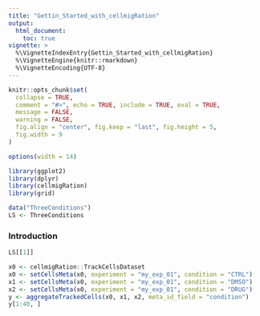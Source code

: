 ```yaml
---
title: "Gettin_Started_with_cellmigRation"
output:
  html_document:
    toc: true
vignette: >
  %\VignetteIndexEntry{Gettin_Started_with_cellmigRation}
  %\VignetteEngine{knitr::rmarkdown}
  %\VignetteEncoding{UTF-8}
---
```


```r
knitr::opts_chunk$set(
  collapse = TRUE,
  comment = "#>", echo = TRUE, include = TRUE, eval = TRUE,
  message = FALSE,
  warning = FALSE,
  fig.align = "center", fig.keep = "last", fig.height = 5,
  fig.width = 9
)
```

```r
options(width = 14)
```

```r
library(ggplot2)
library(dplyr)
library(cellmigRation)
library(grid)

data("ThreeConditions")
LS <- ThreeConditions

```

### Introduction

```r
LS[[1]]
```



```r
x0 <- cellmigRation::TrackCellsDataset
x0 <- setCellsMeta(x0, experiment = "my_exp_01", condition = "CTRL")
x1 <- setCellsMeta(x0, experiment = "my_exp_01", condition = "DMSO")
x2 <- setCellsMeta(x0, experiment = "my_exp_01", condition = "DRUG")
y <- aggregateTrackedCells(x0, x1, x2, meta_id_field = "condition")
y[1:40, ]
```


